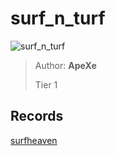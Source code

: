 
# surf_n_turf

![surf_n_turf](https://raw.githubusercontent.com/Sayt123/SurfMapPics/Maps-and-bonuses/csgo/surf_n_turf.jpg)

> Author: **ApeXe**
>
> Tier 1

## Records

[surfheaven](https://surfheaven.eu/map/surf_n_turf)
